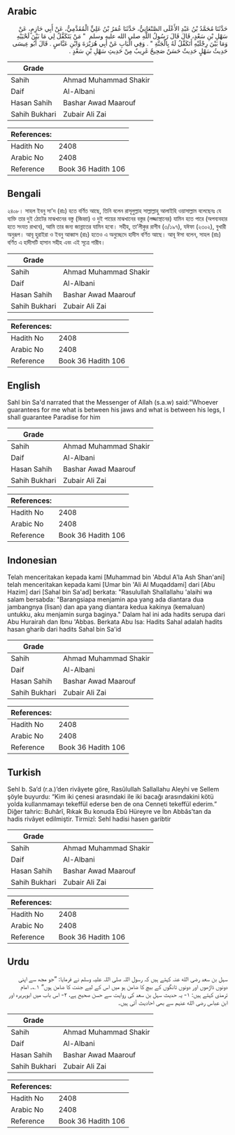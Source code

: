 ## Arabic


<div dir="rtl" lang="ar" style={{fontSize:'larger',backgroundColor:'#f8f9fa',padding:20}}>
حَدَّثَنَا مُحَمَّدُ بْنُ عَبْدِ الأَعْلَى الصَّنْعَانِيُّ، حَدَّثَنَا عُمَرُ بْنُ عَلِيٍّ الْمُقَدَّمِيُّ، عَنْ أَبِي حَازِمٍ، عَنْ سَهْلِ بْنِ سَعْدٍ، قَالَ قَالَ رَسُولُ اللَّهِ صلى الله عليه وسلم ‏ "‏ مَنْ يَتَكَفَّلُ لِي مَا بَيْنَ لَحْيَيْهِ وَمَا بَيْنَ رِجْلَيْهِ أَتَكَفَّلُ لَهُ بِالْجَنَّةِ ‏"‏ ‏.‏ وَفِي الْبَابِ عَنْ أَبِي هُرَيْرَةَ وَابْنِ عَبَّاسٍ ‏.‏ قَالَ أَبُو عِيسَى حَدِيثُ سَهْلٍ حَدِيثٌ حَسَنٌ صَحِيحٌ غَرِيبٌ مِنْ حَدِيثِ سَهْلِ بْنِ سَعْدٍ ‏.‏
</div>
<div style={{backgroundColor:'#f8f9fa',padding:20, marginBottom: 10}}><table> <thead> <tr> <th>Grade</th> <th></th> </tr> </thead> <tbody> <tr><td>Sahih</td><td>Ahmad Muhammad Shakir</td></tr><tr><td>Daif</td><td>Al-Albani</td></tr><tr><td>Hasan Sahih</td><td>Bashar Awad Maarouf</td></tr><tr><td>Sahih Bukhari</td><td>Zubair Ali Zai</td></tr></tbody></table><table> <thead> <tr> <th>References:</th> <th></th> </tr> </thead> <tbody><tr><td>Hadith No</td><td>2408</td></tr><tr><td>Arabic No</td><td>2408</td></tr><tr><td>Reference</td><td>Book 36 Hadith 106</td></tr></tbody></table></div>

## Bengali


<div dir="ltr" lang="bn" style={{fontSize:'larger',backgroundColor:'#f8f9fa',padding:20}}>
২৪০৮। সাহল ইবনু সা'দ (রাঃ) হতে বর্ণিত আছে, তিনি বলেন রাসূলুল্লাহ সাল্লাল্লাহু আলাইহি ওয়াসাল্লাম বলেছেনঃ যে ব্যক্তি তার দুই ঠোটের মাঝখানের বস্তু (জিহ্বা) ও দুই পায়ের মাঝখানের বস্তুর (লজ্জাস্থানের) যামিন হতে পারে (অপব্যবহার হতে সংযত রাখবে), আমি তার জন্য জান্নাতের যামিন হবো। সহীহ, তা’লীকুর রাগীব (৩/১৯৭), যঈফা (২৩০২), বুখারী অনুরূপ। আবূ হুরাইরা ও ইবনু আব্বাস (রাঃ) হতেও এ অনুচ্ছেদে হাদীস বর্ণিত আছে। আবূ ঈসা বলেন, সাহল (রাঃ) বর্ণিত এ হাদীসটি হাসান সহীহ এবং এই সূত্রে গারীব।
</div>
<div style={{backgroundColor:'#f8f9fa',padding:20, marginBottom: 10}}><table> <thead> <tr> <th>Grade</th> <th></th> </tr> </thead> <tbody> <tr><td>Sahih</td><td>Ahmad Muhammad Shakir</td></tr><tr><td>Daif</td><td>Al-Albani</td></tr><tr><td>Hasan Sahih</td><td>Bashar Awad Maarouf</td></tr><tr><td>Sahih Bukhari</td><td>Zubair Ali Zai</td></tr></tbody></table><table> <thead> <tr> <th>References:</th> <th></th> </tr> </thead> <tbody><tr><td>Hadith No</td><td>2408</td></tr><tr><td>Arabic No</td><td>2408</td></tr><tr><td>Reference</td><td>Book 36 Hadith 106</td></tr></tbody></table></div>

## English


<div dir="ltr" lang="en" style={{fontSize:'larger',backgroundColor:'#f8f9fa',padding:20}}>
Sahl bin Sa'd narrated that the Messenger of Allah (s.a.w) said:"Whoever guarantees for me what is between his jaws and what is between his legs, I shall guarantee Paradise for him
</div>
<div style={{backgroundColor:'#f8f9fa',padding:20, marginBottom: 10}}><table> <thead> <tr> <th>Grade</th> <th></th> </tr> </thead> <tbody> <tr><td>Sahih</td><td>Ahmad Muhammad Shakir</td></tr><tr><td>Daif</td><td>Al-Albani</td></tr><tr><td>Hasan Sahih</td><td>Bashar Awad Maarouf</td></tr><tr><td>Sahih Bukhari</td><td>Zubair Ali Zai</td></tr></tbody></table><table> <thead> <tr> <th>References:</th> <th></th> </tr> </thead> <tbody><tr><td>Hadith No</td><td>2408</td></tr><tr><td>Arabic No</td><td>2408</td></tr><tr><td>Reference</td><td>Book 36 Hadith 106</td></tr></tbody></table></div>

## Indonesian


<div dir="ltr" lang="id" style={{fontSize:'larger',backgroundColor:'#f8f9fa',padding:20}}>
Telah menceritakan kepada kami [Muhammad bin 'Abdul A'la Ash Shan'ani] telah menceritakan kepada kami [Umar bin 'Ali Al Muqaddami] dari [Abu Hazim] dari [Sahal bin Sa'ad] berkata: "Rasulullah Shallallahu 'alaihi wa salam bersabda: "Barangsiapa menjamin apa yang ada diantara dua jambangnya (lisan) dan apa yang diantara kedua kakinya (kemaluan) untukku, aku menjamin surga baginya." Dalam hal ini ada hadits serupa dari Abu Hurairah dan Ibnu 'Abbas. Berkata Abu Isa: Hadits Sahal adalah hadits hasan gharib dari hadits Sahal bin Sa'id
</div>
<div style={{backgroundColor:'#f8f9fa',padding:20, marginBottom: 10}}><table> <thead> <tr> <th>Grade</th> <th></th> </tr> </thead> <tbody> <tr><td>Sahih</td><td>Ahmad Muhammad Shakir</td></tr><tr><td>Daif</td><td>Al-Albani</td></tr><tr><td>Hasan Sahih</td><td>Bashar Awad Maarouf</td></tr><tr><td>Sahih Bukhari</td><td>Zubair Ali Zai</td></tr></tbody></table><table> <thead> <tr> <th>References:</th> <th></th> </tr> </thead> <tbody><tr><td>Hadith No</td><td>2408</td></tr><tr><td>Arabic No</td><td>2408</td></tr><tr><td>Reference</td><td>Book 36 Hadith 106</td></tr></tbody></table></div>

## Turkish


<div dir="ltr" lang="tr" style={{fontSize:'larger',backgroundColor:'#f8f9fa',padding:20}}>
Sehl b. Sa’d (r.a.)’den rivâyete göre, Rasûlullah Sallallahu Aleyhi ve Sellem şöyle buyurdu: “Kim iki çenesi arasındaki ile iki bacağı arasındakini kötü yolda kullanmamayı tekeffül ederse ben de ona Cenneti tekeffül ederim.” Diğer tahric: Buhârî, Rıkak Bu konuda Ebû Hüreyre ve İbn Abbâs’tan da hadis rivâyet edilmiştir. Tirmizî: Sehl hadisi hasen garibtir
</div>
<div style={{backgroundColor:'#f8f9fa',padding:20, marginBottom: 10}}><table> <thead> <tr> <th>Grade</th> <th></th> </tr> </thead> <tbody> <tr><td>Sahih</td><td>Ahmad Muhammad Shakir</td></tr><tr><td>Daif</td><td>Al-Albani</td></tr><tr><td>Hasan Sahih</td><td>Bashar Awad Maarouf</td></tr><tr><td>Sahih Bukhari</td><td>Zubair Ali Zai</td></tr></tbody></table><table> <thead> <tr> <th>References:</th> <th></th> </tr> </thead> <tbody><tr><td>Hadith No</td><td>2408</td></tr><tr><td>Arabic No</td><td>2408</td></tr><tr><td>Reference</td><td>Book 36 Hadith 106</td></tr></tbody></table></div>

## Urdu


<div dir="rtl" lang="ur" style={{fontSize:'larger',backgroundColor:'#f8f9fa',padding:20}}>
سہل بن سعد رضی الله عنہ کہتے ہیں کہ رسول اللہ صلی اللہ علیہ وسلم نے فرمایا: ”جو مجھ سے اپنی دونوں ڈاڑھوں اور دونوں ٹانگوں کے بیچ کا ضامن ہو میں اس کے لیے جنت کا ضامن ہوں“ ۱؎۔ امام ترمذی کہتے ہیں: ۱- یہ حدیث سہل بن سعد کی روایت سے حسن صحیح ہے، ۲- اس باب میں ابوہریرہ اور ابن عباس رضی الله عنہم سے بھی احادیث آئی ہیں۔
</div>
<div style={{backgroundColor:'#f8f9fa',padding:20, marginBottom: 10}}><table> <thead> <tr> <th>Grade</th> <th></th> </tr> </thead> <tbody> <tr><td>Sahih</td><td>Ahmad Muhammad Shakir</td></tr><tr><td>Daif</td><td>Al-Albani</td></tr><tr><td>Hasan Sahih</td><td>Bashar Awad Maarouf</td></tr><tr><td>Sahih Bukhari</td><td>Zubair Ali Zai</td></tr></tbody></table><table> <thead> <tr> <th>References:</th> <th></th> </tr> </thead> <tbody><tr><td>Hadith No</td><td>2408</td></tr><tr><td>Arabic No</td><td>2408</td></tr><tr><td>Reference</td><td>Book 36 Hadith 106</td></tr></tbody></table></div>